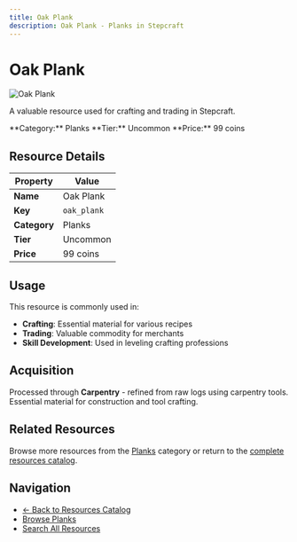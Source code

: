 ```yaml
---
title: Oak Plank
description: Oak Plank - Planks in Stepcraft
---
```


# Oak Plank

<div className="flex items-start gap-6 mb-8">
  <div className="flex-shrink-0">
    <img src="/assets/resources/carpentry/oak_plank.png" alt="Oak Plank" className="w-24 h-24 border rounded-lg" />
  </div>
  <div className="flex-1">
    <div className="space-y-2">
      <p className="text-lg text-muted-foreground">A valuable resource used for crafting and trading in Stepcraft.</p>
      <div className="flex flex-wrap gap-4 text-sm">
        <span className="px-2 py-1 bg-blue-100 dark:bg-blue-900 rounded-md">
          **Category:** Planks
        </span>
        <span className="px-2 py-1 bg-green-100 dark:bg-green-900 rounded-md">
          **Tier:** Uncommon
        </span>
        <span className="px-2 py-1 bg-green-100 dark:bg-green-900 rounded-md">
          **Price:** 99 coins
        </span>
      </div>
    </div>
  </div>
</div>

## Resource Details

| Property | Value |
|----------|-------|
| **Name** | Oak Plank |
| **Key** | `oak_plank` |
| **Category** | Planks |
| **Tier** | Uncommon |
| **Price** | 99 coins |


## Usage

This resource is commonly used in:

- **Crafting**: Essential material for various recipes
- **Trading**: Valuable commodity for merchants
- **Skill Development**: Used in leveling crafting professions


## Acquisition

Processed through **Carpentry** - refined from raw logs using carpentry tools. Essential material for construction and tool crafting.

## Related Resources

Browse more resources from the [Planks](/docs/resources#planks) category or return to the [complete resources catalog](/docs/resources).

## Navigation

- [← Back to Resources Catalog](/docs/resources)
- [Browse Planks](/docs/resources#planks)
- [Search All Resources](/search)
